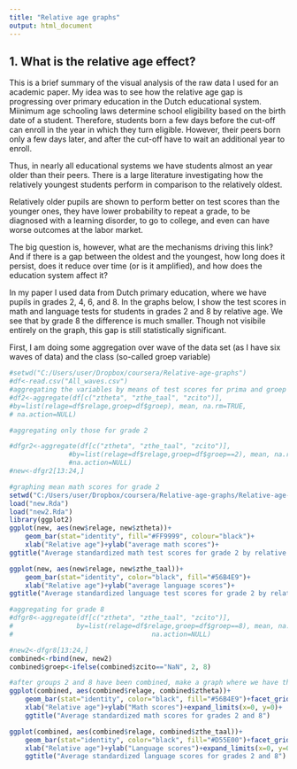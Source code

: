 ```yaml
---
title: "Relative age graphs"
output: html_document
---
```


## 1. What is the relative age effect?
This is a brief summary of the visual analysis of the raw data I used for an academic paper. My idea was to see how the relative age gap is progressing over primary education in the Dutch educational system. Miinimum age schooling laws determine school eligibility based on the birth date of a student. Therefore, students born a few days before the cut-off can enroll in the year in which they turn eligible. However, their peers born only a few days later, and after the cut-off have to wait an additional year to enroll. 

Thus, in nearly all educational systems we have students almost an year older than their peers. There is a large literature investigating how the relatively youngest students perform in comparison to the relatively oldest.

Relatively older pupils are shown to perform better on test scores than the younger ones, they have lower probability to repeat a grade, to be diagnosed with a learning disorder, to go to college, and even can have worse outcomes at the labor market.

The big question is, however, what are the mechanisms driving this link? And if there is a gap between the oldest and the youngest, how long does it persist, does it reduce over time (or is it amplified), and how does the education system affect it?

In my paper I used data from Dutch primary education, where we have pupils in grades 2, 4, 6, and 8. In the graphs below, I show the test scores in math and language tests for students in grades 2 and 8 by relative age. We see that by grade 8 the difference is much smaller. Though not visibile entirely on the graph, this gap is still statistically significant. 

First, I am doing some aggregation over wave of the data set (as I have six waves of data) and the class (so-called groep variable)
```r

#setwd("C:/Users/user/Dropbox/coursera/Relative-age-graphs")
#df<-read.csv("All_waves.csv")
#aggregating the variables by means of test scores for prima and groep
#df2<-aggregate(df[c("ztheta", "zthe_taal", "zcito")],             
#by=list(relage=df$relage,groep=df$groep), mean, na.rm=TRUE, 
# na.action=NULL)

#aggregating only those for grade 2

#dfgr2<-aggregate(df[c("ztheta", "zthe_taal", "zcito")],             
               #by=list(relage=df$relage,groep=df$groep==2), mean, na.rm=TRUE, 
               #na.action=NULL)
#new<-dfgr2[13:24,]
```

```r

#graphing mean math scores for grade 2
setwd("C:/Users/user/Dropbox/coursera/Relative-age-graphs/Relative-age-graphs")
load("new.Rda")
load("new2.Rda")
library(ggplot2)
ggplot(new, aes(new$relage, new$ztheta))+
    geom_bar(stat="identity", fill="#FF9999", colour="black")+
    xlab("Relative age")+ylab("average math scores")+ 
ggtitle("Average standardized math test scores for grade 2 by relative age")

ggplot(new, aes(new$relage, new$zthe_taal))+
    geom_bar(stat="identity", color="black", fill="#56B4E9")+
    xlab("Relative age")+ylab("average language scores")+ 
ggtitle("Average standardized language test scores for grade 2 by relative age")

```

```r
#aggregating for grade 8
#dfgr8<-aggregate(df[c("ztheta", "zthe_taal", "zcito")],             
#                by=list(relage=df$relage,groep=df$groep==8), mean, na.rm=TRUE, 
#                                   na.action=NULL)

#new2<-dfgr8[13:24,]
combined<-rbind(new, new2)
combined$groep<-ifelse(combined$zcito=="NaN", 2, 8)
```



```r
#after groups 2 and 8 have been combined, make a graph where we have them both
ggplot(combined, aes(combined$relage, combined$ztheta))+
    geom_bar(stat="identity", color="black", fill="#56B4E9")+facet_grid(.~groep)+
    xlab("Relative age")+ylab("Math scores")+expand_limits(x=0, y=0)+
    ggtitle("Average standardized math scores for grades 2 and 8")

ggplot(combined, aes(combined$relage, combined$zthe_taal))+
    geom_bar(stat="identity", color="black", fill="#D55E00")+facet_grid(.~groep)+
    xlab("Relative age")+ylab("Language scores")+expand_limits(x=0, y=0)+
    ggtitle("Average standardized language scores for grades 2 and 8")

```

